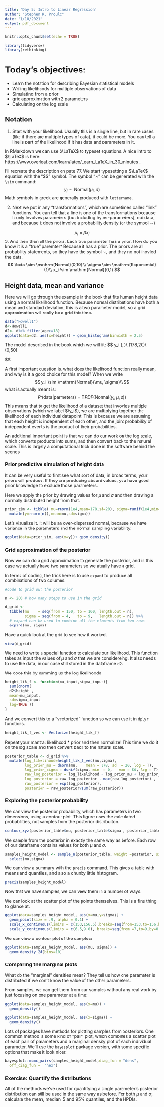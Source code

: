 ```yaml
---
title: 'Day 5: Intro to Linear Regression'
author: "Stephen R. Proulx"
date: "1/10/2021"
output: pdf_document
---
```


```r
knitr::opts_chunk$set(echo = TRUE)

library(tidyverse)
library(rethinking)
```

# Today's objectives:  

* Learn the notation for describing Bayesian statistical models  
* Writing likelihoods for multiple observations of data  
* Simulating from a prior 
* grid approximation with 2 parameters  
* Calculating on the log scale


## Notation

1. Start with your likelihood. Usually this is a single line, but in rare cases (like if there are multiple types of data), it could be more. You can tell a line is part of the likelihood if it has data and parameters in it.  


In RMarkdown we can use $\LaTeX$ to typeset equations. A nice intro to $\LaTeX$ is here: https://www.overleaf.com/learn/latex/Learn_LaTeX_in_30_minutes .

I'll recreate the description on pate 77. 
We start typesetting a $\LaTeX$ equation with the "\$\$" symbol. The symbol "~" can be generated with the `\sim` command: 
$$
y_i \sim \mathrm{Normal}(\mu_i, \sigma)
$$
Math symbols in greek are generally produced with `lettername`. 

2.  Next we put in any "transformations", which are sometimes called "link" functions.  You can tell that a line is one of the transformations because it only involves parameters (but including hyper-parameters), not data, and because it does not involve a probability density (or the symbol $\sim$)  

$$
\mu_i  = \beta  x_i
$$
3.  And then then all the priors. Each true parameter has a prior. How do you know it is a "true" paremter? Because it has a prior. The priors are all probability statements, so they have the symbol $\sim$, and they no not inovled the data.  
$$
\beta \sim \mathrm{Normal}(0,10) \\
\sigma  \sim \mathrm{Exponential}(1)\\
x_i \sim \mathrm{Normal}(0,1)
$$


## Height data, mean and variance
Here we will go through the example in the book that fits human height data using a normal likelihood function. Because normal distributions have both a mean and standard deviation, this is a two parameter model, so a grid approximation will really be a grid this time. 

```r
data("Howell1")
d<-Howell1
d2<- d%>% filter(age>=18)
ggplot(data=d2, aes(x=height)) + geom_histogram(binwidth = 2.5)
```

The model described in the book which we will fit:
$$
y_i \sim \mathrm{Normal}(\mu, \sigma)\\
\mu \sim \mathrm{Normal}(178,20)\\
\sigma \sim \mathrm{Uniform}(0,50) 

$$

A first important question is, what does the likelihood function really mean, and why is it a good choice for this model? When we write 
$$
y_i \sim \mathrm{Normal}(\mu, \sigma)\\
$$
what is actually meant is:
$$
Pr(\mathrm{data|parmeters}) = \prod PDF(\mathrm{Normal}(y_i , \mu , \sigma))
$$
This means that to get the likelihood of a dataset that invovles multiple observations (which we label $\y_i$), we are multiplying together the likelihood of each individual datapoint. This is because we are assuming that each height is independent of each other, and the joint probability of independent events is the product of their probabilities. 

An additional important point is that we can do our work on the log scale, which converts products into sums, and then convert back to the natural scale. This is largely a computational trick done in the software behind the scenes.



### Prior predictive simulation of height data
It can be very useful to first see what sort of data, in broad terms, your priors will produce. If they are producing absurd values, you have good prior knowledge to exclude those parameters. 

Here we apply the prior by drawing values for $\mu$ and $\sigma$ and then drawing a normally distributed height from that. 
```r
prior_sim <- tibble( mu=rnorm(1e4,mean=178,sd=20), sigma=runif(1e4,min=0,max=50)) %>%
  mutate(y=rnorm(n(),mean=mu,sd=sigma)) 
```

Let's visualize it. It will be an over-dispersed normal, because we have variance in the parameters and the normal sampling variability.
```r
ggplot(data=prior_sim, aes(x=y))+ geom_density()
```


### Grid approximation of the posterior
Now we can do a grid approximation to generate the posterior, and in this case we actually have two parameters so we atually have a grid. 

In terms of coding, the trick here is to use `expand` to produce all combinations of two columns.


```r
#code to grid out the posterior

n <- 200 # how many steps to use in the grid.  

d_grid <-
  tibble(mu    = seq(from = 150, to = 160, length.out = n),
         sigma = seq(from = 4,   to = 9,   length.out = n)) %>% 
  # expand can be used to combine all the elements from two rows
  expand(mu, sigma)
```


Have a quick look at the grid to see how it worked. 
```r
view(d_grid)
```


We need to write a special function to calculate our likelihood. This function takes as input the values of $\mu$ and $\sigma$ that we are considereing. It also needs to use the data, in our case still stored in the dataframe `d2`.  

We code this by summing up the log likelihoods

```r
height_lik_f <- function(mu_input,sigma_input){
  sum(dnorm(
  d2$height , 
  mean=mu_input,
  sd=sigma_input,
  log=TRUE ))
}
```

And we convert this to a "vectorized" function so we can use it in `dplyr` functions.
```r
height_lik_f_vec <- Vectorize(height_lik_f)
```



Repeat your mantra: likelihood * prior and then normalize! This time we do it on the log scale and then convert back to the natural scale.  
```r
posterior_table <- d_grid %>%
  mutate(log_likelihood=height_lik_f_vec(mu,sigma),
         log_prior_mu = dnorm(mu,    mean = 178, sd  = 20, log = T),
         log_prior_sigma = dunif(sigma, min  = 0,   max = 50, log = T),
         raw_log_posterior = log_likelihood + log_prior_mu + log_prior_sigma,
         log_posterior = raw_log_posterior - max(raw_log_posterior) ,
         raw_posterior = exp(log_posterior),
         posterior = raw_posterior/sum(raw_posterior))  
```



### Exploring the posterior probability

We can view the posterior probability, which has parameters in two dimensions, using a contour plot. This figure uses the calculated probabilities, not samples from the posterior distribuiton.
```r

contour_xyz(posterior_table$mu, posterior_table$sigma , posterior_table$posterior)  

```


We sample from the posterior in exactly the same way as before. Each row of our dataframe contains values for both $\mu$ and $\sigma$.
```r
samples_height_model <- sample_n(posterior_table, weight =posterior, size=1e4, replace=TRUE) %>%
  select(mu,sigma)
```

We can view a summary with the `precis` command. This gives a table with means and quantiles, and also a chunky little histogram. 
```r
precis(samples_height_model)
```


Now that we have samples, we can view them in a number of ways. 

We can look at the scatter plot of the points themselves. This is a fine thing to glance at.

```r
ggplot(data=samples_height_model, aes(x=mu,y=sigma)) + 
  geom_point(size = .9, alpha = 0.1) +
  scale_x_continuous(limits = c(153,156.5),breaks=seq(from=153,to=156,by=1),labels=c("153.0","154.0","155.0","156.0"))+
  scale_y_continuous(limits = c(6.5,9.0), breaks=seq(from =7,to=9,by=0.5))

```


We can view a contour plot of the samples:
```r

ggplot(data=samples_height_model, aes(mu, sigma)) +
  geom_density_2d(bins=10) 
```

### Comparing the marginal plots
What do the "marginal" densities mean? They tell us how one parameter is distributed if we don't know the value of the other parameters.

From samples, we can get them from our samples without any real work by just focusing on one parameter at a time:
```r
ggplot(data=samples_height_model, aes(x=mu)) + 
  geom_density() 

ggplot(data=samples_height_model, aes(x=sigma)) + 
  geom_density() 

```


Lots of packages have methods for plotting samples from posteriors. One common method is some kind of "pair" plot, which combines a scatter plot of each pair of parameters and a marginal density plot of each individual parameter. We'll use the `bayesplot` package version, with some specific options that make it look nicer. 

```r
bayesplot::mcmc_pairs(samples_height_model,diag_fun = "dens",
  off_diag_fun =  "hex") 

```



### Exercise: Quantify the distributions
All of the methods we've used for quantifying a single paremeter's posterior distribution can still be used in the same way as before. For both $\mu$ and $\sigma$, calculate the mean, median, 5 and 95% quantiles, and the HPDIs. 


